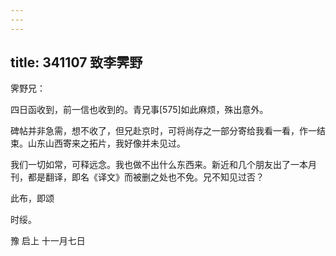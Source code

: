 ```yaml
---
---
---
```

title: 341107 致李霁野
---




霁野兄：

四日函收到，前一信也收到的。青兄事[575]如此麻烦，殊出意外。

碑帖并非急需，想不收了，但兄赴京时，可将尚存之一部分寄给我看一看，作一结束。山东山西寄来之拓片，我好像并未见过。

我们一切如常，可释远念。我也做不出什么东西来。新近和几个朋友出了一本月刊，都是翻译，即名《译文》而被删之处也不免。兄不知见过否？

此布，即颂

时绥。

豫 启上 十一月七日